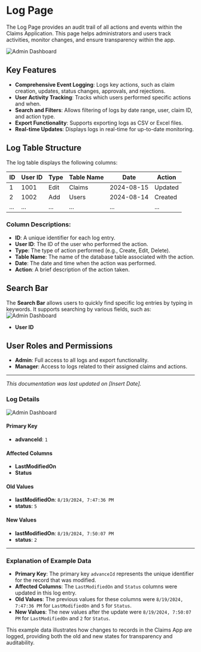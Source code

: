 

# Log Page 

The Log Page provides an audit trail of all actions and events within the Claims Application. This page helps administrators and users track activities, monitor changes, and ensure transparency within the app.



![Admin Dashboard](../image/log2.png)


## Key Features

- **Comprehensive Event Logging**: Logs key actions, such as claim creation, updates, status changes, approvals, and rejections.
- **User Activity Tracking**: Tracks which users performed specific actions and when.
- **Search and Filters**: Allows filtering of logs by date range, user, claim ID, and action type.
- **Export Functionality**: Supports exporting logs as CSV or Excel files.
- **Real-time Updates**: Displays logs in real-time for up-to-date monitoring.

## Log Table Structure

The log table displays the following columns:

| ID  | User ID | Type | Table Name | Date       | Action  |
| --- | ------- | ---- | ---------- | ---------- | ------- |
| 1   | 1001    | Edit | Claims     | 2024-08-15 | Updated |
| 2   | 1002    | Add  | Users      | 2024-08-14 | Created |
| ... | ...     | ...  | ...        | ...        | ...     |

### Column Descriptions:

- **ID**: A unique identifier for each log entry.
- **User ID**: The ID of the user who performed the action.
- **Type**: The type of action performed (e.g., Create, Edit, Delete).
- **Table Name**: The name of the database table associated with the action.
- **Date**: The date and time when the action was performed.
- **Action**: A brief description of the action taken.

## Search Bar

The **Search Bar** allows users to quickly find specific log entries by typing in keywords. It supports searching by various fields, such as:
![Admin Dashboard](../image/log1.png)

- **User ID**


## User Roles and Permissions

- **Admin**: Full access to all logs and export functionality.
- **Manager**: Access to logs related to their assigned claims and actions.

---

_This documentation was last updated on [Insert Date]._
### Log Details
![Admin Dashboard](../image/log3.PNG)

#### Primary Key
- **advanceId**: `1`

#### Affected Columns
- **LastModifiedOn**
- **Status**

#### Old Values
- **lastModifiedOn**: `8/19/2024, 7:47:36 PM`
- **status**: `5`

#### New Values
- **lastModifiedOn**: `8/19/2024, 7:50:07 PM`
- **status**: `2`

---

### Explanation of Example Data

- **Primary Key**: The primary key `advanceId` represents the unique identifier for the record that was modified.
- **Affected Columns**: The `LastModifiedOn` and `Status` columns were updated in this log entry.
- **Old Values**: The previous values for these columns were `8/19/2024, 7:47:36 PM` for `LastModifiedOn` and `5` for `Status`.
- **New Values**: The new values after the update were `8/19/2024, 7:50:07 PM` for `LastModifiedOn` and `2` for `Status`.

This example data illustrates how changes to records in the Claims App are logged, providing both the old and new states for transparency and auditability.
